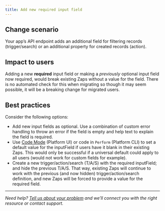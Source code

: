 ```yaml
---
title: Add new required input field
---
```

## Change scenario

Your app’s API endpoint adds an additional field for filtering records (trigger/search) or an additional property for created records (action).

## Impact to users

Adding a new **required** input field or making a _previously_ optional input field now required, would break existing Zaps without a value for the field. There is no automated check for this when migrating so though it may seem possible, it will be a breaking change for migrated users.

## Best practices

Consider the following options:

*   Add new input fields as optional. Use a combination of custom error handling to throw an error if the field is empty and help text to explain the field is required.
*   Use [Code Mode](/platform/build/code-mode) (Platform UI) or code in `Perform` (Platform CLI) to set a default value for the inputField if users have it blank in their existing Zaps. This would only be successful if a universal default could apply to all users (would not work for custom fields for example).
*   Create a new trigger/action/search (T/A/S) with the required inputField; and hide the previous T/A/S. That way, existing Zaps will continue to work with the previous (and now hidden) trigger/action/search definition, and new Zaps will be forced to provide a value for the required field.

- - -
_Need help? [Tell us about your problem](https://developer.zapier.com/contact) and we’ll connect you with the right resource or contact support._
